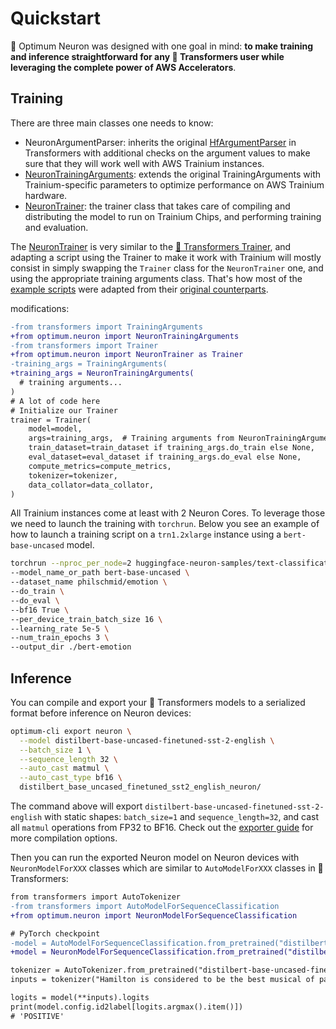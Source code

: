 <!---
Copyright 2022 The HuggingFace Team. All rights reserved.

Licensed under the Apache License, Version 2.0 (the "License");
you may not use this file except in compliance with the License.
You may obtain a copy of the License at

    http://www.apache.org/licenses/LICENSE-2.0

Unless required by applicable law or agreed to in writing, software
distributed under the License is distributed on an "AS IS" BASIS,
WITHOUT WARRANTIES OR CONDITIONS OF ANY KIND, either express or implied.
See the License for the specific language governing permissions and
limitations under the License.
-->

# Quickstart

🤗 Optimum Neuron was designed with one goal in mind: **to make training and inference straightforward for any 🤗 Transformers user while leveraging the complete power of AWS Accelerators**.

## Training

There are three main classes one needs to know:

- NeuronArgumentParser: inherits the original [HfArgumentParser](https://huggingface.co/docs/transformers/main/en/internal/trainer_utils#transformers.HfArgumentParser) in Transformers with additional checks on the argument values to make sure that they will work well with AWS Trainium instances.
- [NeuronTrainingArguments](https://huggingface.co/docs/optimum/neuron/package_reference/trainer#optimum.neuron.NeuronTrainingArguments): extends the original TrainingArguments with Trainium-specific parameters to optimize performance on AWS Trainium hardware.
- [NeuronTrainer](https://huggingface.co/docs/optimum/neuron/package_reference/trainer): the trainer class that takes care of compiling and distributing the model to run on Trainium Chips, and performing training and evaluation.

The [NeuronTrainer](https://huggingface.co/docs/optimum/neuron/package_reference/trainer) is very similar to the [🤗 Transformers Trainer](https://huggingface.co/docs/transformers/main_classes/trainer), and adapting a script using the Trainer to make it work with Trainium will mostly consist in simply swapping the `Trainer` class for the `NeuronTrainer` one, and using the appropriate training arguments class.
That's how most of the [example scripts](https://github.com/huggingface/optimum-neuron/tree/main/examples) were adapted from their [original counterparts](https://github.com/huggingface/transformers/tree/main/examples/pytorch).

modifications:

```diff
-from transformers import TrainingArguments
+from optimum.neuron import NeuronTrainingArguments
-from transformers import Trainer
+from optimum.neuron import NeuronTrainer as Trainer
-training_args = TrainingArguments(
+training_args = NeuronTrainingArguments(
  # training arguments...
)
# A lot of code here
# Initialize our Trainer
trainer = Trainer(
    model=model,
    args=training_args,  # Training arguments from NeuronTrainingArguments.
    train_dataset=train_dataset if training_args.do_train else None,
    eval_dataset=eval_dataset if training_args.do_eval else None,
    compute_metrics=compute_metrics,
    tokenizer=tokenizer,
    data_collator=data_collator,
)
```

All Trainium instances come at least with 2 Neuron Cores. To leverage those we need to launch the training with `torchrun`.
Below you see an example of how to launch a training script on a `trn1.2xlarge` instance using a `bert-base-uncased` model.

```bash
torchrun --nproc_per_node=2 huggingface-neuron-samples/text-classification/run_glue.py \
--model_name_or_path bert-base-uncased \
--dataset_name philschmid/emotion \
--do_train \
--do_eval \
--bf16 True \
--per_device_train_batch_size 16 \
--learning_rate 5e-5 \
--num_train_epochs 3 \
--output_dir ./bert-emotion
```

## Inference

You can compile and export your 🤗 Transformers models to a serialized format before inference on Neuron devices:

```bash
optimum-cli export neuron \
  --model distilbert-base-uncased-finetuned-sst-2-english \
  --batch_size 1 \
  --sequence_length 32 \
  --auto_cast matmul \
  --auto_cast_type bf16 \
  distilbert_base_uncased_finetuned_sst2_english_neuron/
```

The command above will export `distilbert-base-uncased-finetuned-sst-2-english` with static shapes: `batch_size=1` and `sequence_length=32`, and cast all `matmul` operations from FP32 to BF16. Check out the [exporter guide](https://huggingface.co/docs/optimum-neuron/guides/export_model#exporting-a-model-to-neuron-using-the-cli) for more compilation options.

Then you can run the exported Neuron model on Neuron devices with `NeuronModelForXXX` classes which are similar to `AutoModelForXXX` classes in 🤗 Transformers:

```diff
from transformers import AutoTokenizer
-from transformers import AutoModelForSequenceClassification
+from optimum.neuron import NeuronModelForSequenceClassification

# PyTorch checkpoint
-model = AutoModelForSequenceClassification.from_pretrained("distilbert-base-uncased-finetuned-sst-2-english")
+model = NeuronModelForSequenceClassification.from_pretrained("distilbert_base_uncased_finetuned_sst2_english_neuron")

tokenizer = AutoTokenizer.from_pretrained("distilbert-base-uncased-finetuned-sst-2-english")
inputs = tokenizer("Hamilton is considered to be the best musical of past years.", return_tensors="pt")

logits = model(**inputs).logits
print(model.config.id2label[logits.argmax().item()])
# 'POSITIVE'
```
